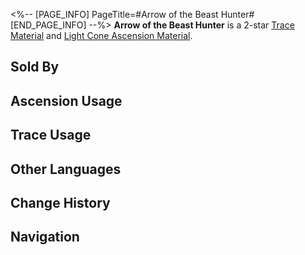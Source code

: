 <%-- [PAGE_INFO]
PageTitle=#Arrow of the Beast Hunter#
[END_PAGE_INFO] --%>
{{Item Infobox
|id          = 110121
|image       = Item Arrow of the Beast Hunter.png
|type        = Trace Material
|type2       = Light Cone Ascension Material
|invCategory = Upgrade Materials
|rarity      = 2
|effect      = An arrowhead forged with Frost Steel by the craftsmen of Xianzhou. Used to level up Traces slightly for {{Color|h|Hunt}} characters.
|description = A gift that parents give to their children who've successfully hunted their first prey at their coming of age ceremony. It is a blessing that their life would be as successful and true as an arrow heading towards its mark.
|source1     = [[Calyx (Outlying Snow Plains)]]
|source2     = [[Embers Exchange]]
|source3     = [[Omni-Synthesizer]] &mdash; Material Exchange
}}
{{Description|''"May the arrow on your waist and the sword in your sheath stay true and always find its target."''}}
'''Arrow of the Beast Hunter''' is a 2-star [[Trace Material]] and [[Light Cone Ascension Material]].

==Sold By==
{{Shop Availability}}

==Ascension Usage==
{{Ascension Usage}}

==Trace Usage==
{{Trace Usage}}

==Other Languages==
{{Other Languages
|en   = Arrow of the Beast Hunter
|zhs  = 猎兽之矢
|zht  = 獵獸之矢
|ja   = 狩獣の矢
|ko   = 짐승 사냥용 화살
|es   = Flecha del cazabestias
|fr   = Flèche du chasseur de bêtes
|ru   = Стрела охотника
|th   = Arrow of the Beast Hunter
|vi   = Mũi Tên Săn Thú
|de   = Pfeil des Bestienjägers
|id   = Arrow of the Beast Hunter
|pt   = Flecha de Caça-Feras
}}

==Change History==
{{Change History|1.0}}

==Navigation==
{{Upgrade Material Navbox}}